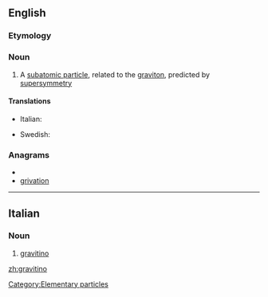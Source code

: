 ==English==

===Etymology===
{{confix|gravi|ino|lang=it}}

===Noun===
{{wikipedia}}
{{en-noun}}

# {{particles}} A [[subatomic particle]], related to the [[graviton]], predicted by [[supersymmetry]]

====Translations====
{{trans-top|subatomic particle, related to the graviton}}
* Italian: {{t-|it|gravitino}}
{{trans-mid}}
* Swedish: {{t-|sv|gravitino|c}}
{{trans-bottom}}

===Anagrams===
* {{alphagram|agiinortv}}
* [[grivation#English|grivation]]

[[Category:Elementary particles]]
----

==Italian==

===Noun===
{{wikipedia|lang=it}}
{{it-noun|gravitin|m|o|i}}

# {{physics|lang=it}} [[#English|gravitino]]

[[zh:gravitino]]